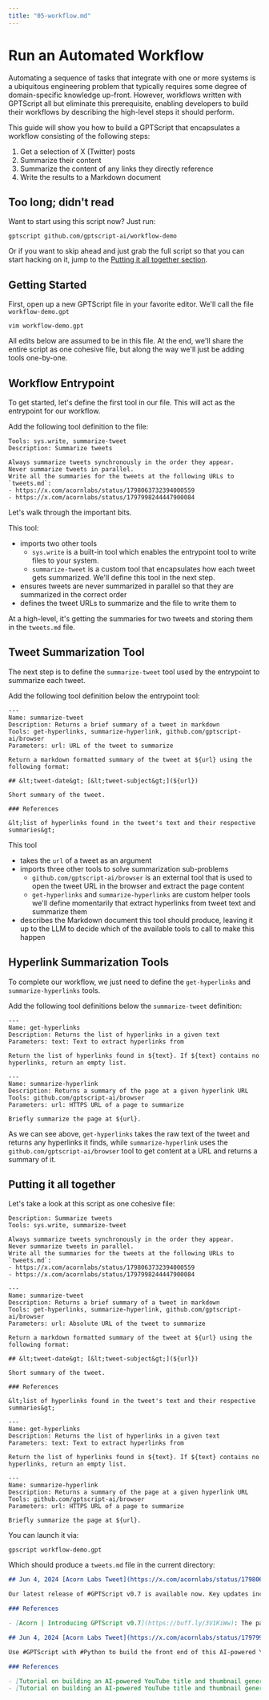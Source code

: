 ```yaml
---
title: "05-workflow.md"
---
```


# Run an Automated Workflow

Automating a sequence of tasks that integrate with one or more systems is a ubiquitous engineering problem that typically requires some degree of domain-specific knowledge up-front.
However, workflows written with GPTScript all but eliminate this prerequisite, enabling developers to build their workflows by describing the high-level steps it should perform.

This guide will show you how to build a GPTScript that encapsulates a workflow consisting of the following steps:
1. Get a selection of X (Twitter) posts 
2. Summarize their content 
3. Summarize the content of any links they directly reference
4. Write the results to a Markdown document

## Too long; didn't read

Want to start using this script now? Just run:

```
gptscript github.com/gptscript-ai/workflow-demo
```

Or if you want to skip ahead and just grab the full script so that you can start hacking on it, jump to the [Putting it all together section](workflow#putting-it-all-together).

## Getting Started

First, open up a new GPTScript file in your favorite editor. We'll call the file `workflow-demo.gpt`

```
vim workflow-demo.gpt
```

All edits below are assumed to be in this file. At the end, we'll share the entire script as one cohesive file, but along the way we'll just be adding tools one-by-one.

## Workflow Entrypoint 

To get started, let's define the first tool in our file. This will act as the entrypoint for our workflow.

Add the following tool definition to the file: 

```
Tools: sys.write, summarize-tweet
Description: Summarize tweets

Always summarize tweets synchronously in the order they appear.
Never summarize tweets in parallel.
Write all the summaries for the tweets at the following URLs to `tweets.md`:
- https://x.com/acornlabs/status/1798063732394000559
- https://x.com/acornlabs/status/1797998244447900084
```

Let's walk through the important bits. 

This tool:
- imports two other tools
  - `sys.write` is a built-in tool which enables the entrypoint tool to write files to your system.
  - `summarize-tweet` is a custom tool that encapsulates how each tweet gets summarized. We'll define this tool in the next step.
- ensures tweets are never summarized in parallel so that they are summarized in the correct order
- defines the tweet URLs to summarize and the file to write them to

At a high-level, it's getting the summaries for two tweets and storing them in the `tweets.md` file.

## Tweet Summarization Tool

The next step is to define the `summarize-tweet` tool used by the entrypoint to summarize each tweet. 

Add the following tool definition below the entrypoint tool:

```
---
Name: summarize-tweet
Description: Returns a brief summary of a tweet in markdown
Tools: get-hyperlinks, summarize-hyperlink, github.com/gptscript-ai/browser
Parameters: url: URL of the tweet to summarize

Return a markdown formatted summary of the tweet at ${url} using the following format:

## &lt;tweet-date&gt; [&lt;tweet-subject&gt;](${url})

Short summary of the tweet.

### References

&lt;list of hyperlinks found in the tweet's text and their respective summaries&gt;
```

This tool
- takes the `url` of a tweet as an argument
- imports three other tools to solve summarization sub-problems
  - `github.com/gptscript-ai/browser` is an external tool that is used to open the tweet URL in the browser and extract the page content
  - `get-hyperlinks` and `summarize-hyperlinks` are custom helper tools we'll define momentarily that extract hyperlinks from tweet text and summarize them
- describes the Markdown document this tool should produce, leaving it up to the LLM to decide which of the available tools to call to make this happen

## Hyperlink Summarization Tools

To complete our workflow, we just need to define the `get-hyperlinks` and `summarize-hyperlinks` tools.

Add the following tool definitions below the `summarize-tweet` definition:

```
---
Name: get-hyperlinks
Description: Returns the list of hyperlinks in a given text
Parameters: text: Text to extract hyperlinks from

Return the list of hyperlinks found in ${text}. If ${text} contains no hyperlinks, return an empty list.

---
Name: summarize-hyperlink
Description: Returns a summary of the page at a given hyperlink URL
Tools: github.com/gptscript-ai/browser
Parameters: url: HTTPS URL of a page to summarize

Briefly summarize the page at ${url}.
```

As we can see above, `get-hyperlinks` takes the raw text of the tweet and returns any hyperlinks it finds, while `summarize-hyperlink`
uses the `github.com/gptscript-ai/browser` tool to get content at a URL and returns a summary of it.

## Putting it all together

Let's take a look at this script as one cohesive file:

```
Description: Summarize tweets
Tools: sys.write, summarize-tweet

Always summarize tweets synchronously in the order they appear.
Never summarize tweets in parallel.
Write all the summaries for the tweets at the following URLs to `tweets.md`:
- https://x.com/acornlabs/status/1798063732394000559
- https://x.com/acornlabs/status/1797998244447900084

---
Name: summarize-tweet
Description: Returns a brief summary of a tweet in markdown
Tools: get-hyperlinks, summarize-hyperlink, github.com/gptscript-ai/browser
Parameters: url: Absolute URL of the tweet to summarize

Return a markdown formatted summary of the tweet at ${url} using the following format:

## &lt;tweet-date&gt; [&lt;tweet-subject&gt;](${url})

Short summary of the tweet.

### References

&lt;list of hyperlinks found in the tweet's text and their respective summaries&gt;

---
Name: get-hyperlinks
Description: Returns the list of hyperlinks in a given text
Parameters: text: Text to extract hyperlinks from

Return the list of hyperlinks found in ${text}. If ${text} contains no hyperlinks, return an empty list.

---
Name: summarize-hyperlink
Description: Returns a summary of the page at a given hyperlink URL
Tools: github.com/gptscript-ai/browser
Parameters: url: HTTPS URL of a page to summarize

Briefly summarize the page at ${url}.
```

You can launch it via:

```
gpscript workflow-demo.gpt
```

Which should produce a `tweets.md` file in the current directory:

```markdown
## Jun 4, 2024 [Acorn Labs Tweet](https://x.com/acornlabs/status/1798063732394000559)

Our latest release of #GPTScript v0.7 is available now. Key updates include OpenAPI v2 support, workspace tools replacement, and a chat history context tool.

### References

- [Acorn | Introducing GPTScript v0.7](https://buff.ly/3V1KiWw): The page is a blog post introducing GPTScript v0.7, highlighting its new features and fixes. Key updates include support for OpenAPI v2, removal and replacement of workspace tools, introduction of a chat history context tool, and several housekeeping changes like defaulting to the gpt-4o model and logging token usage. The post also mentions upcoming features in v0.8 and provides links to related articles and resources.

## Jun 4, 2024 [Acorn Labs Tweet](https://x.com/acornlabs/status/1797998244447900084)

Use #GPTScript with #Python to build the front end of this AI-powered YouTube generator. Part of this series walks you through it all.

### References

- [Tutorial on building an AI-powered YouTube title and thumbnail generator (Part 1)](https://buff.ly/4aGJYCD): Covers setting up the front end with Flask, modifying the script, and creating templates for the front page and result page.
- [Tutorial on building an AI-powered YouTube title and thumbnail generator (Part 2)](https://buff.ly/49MSK1k): Covers the installation and setup of GPTScript, creating a basic script, handling command-line arguments, generating a YouTube title, and generating thumbnails using DALL-E 3.
```
